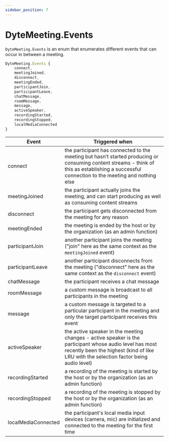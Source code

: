 ```yaml
---
sidebar_position: 7
---
```


# DyteMeeting.Events

`DyteMeeting.Events` is an enum that enumerates different events that can occur in between a meeting.

```ts
DyteMeeting.Events {
	connect,
	meetingJoined,
	disconnect,
	meetingEnded,
	participantJoin,
	participantLeave,
	chatMessage,
	roomMessage,
	message,
	activeSpeaker,
	recordingStarted,
	recordingStopped,
	localMediaConnected
}
```

| Event               | Triggered when                                                                                                                                                                                    |
| ------------------- | ------------------------------------------------------------------------------------------------------------------------------------------------------------------------------------------------- |
| connect             | the participant has connected to the meeting but hasn’t started producing or consuming content streams - think of this as establishing a successful connection to the meeting and nothing else    |
| meetingJoined       | the participant actually joins the meeting, and can start producing as well as consuming content streams                                                                                          |
| disconnect          | the participant gets disconnected from the meeting for any reason                                                                                                                                 |
| meetingEnded        | the meeting is ended by the host or by the organization (as an admin function)                                                                                                                    |
| participantJoin     | another participant joins the meeting ("join" here as the same context as the `meetingJoined` event)                                                                                              |
| participantLeave    | another participant disconnects from the meeting ("disconnect" here as the same context as the `disconnect` event)                                                                                |
| chatMessage         | the participant receives a chat message                                                                                                                                                           |
| roomMessage         | a custom message is broadcast to all participants in the meeting                                                                                                                                  |
| message             | a custom message is targeted to a particular participant in the meeting and only the target participant receives this event                                                                       |
| activeSpeaker       | the active speaker in the meeting changes - active speaker is the participant whose audio level has most recently been the highest (kind of like LRU with the selection factor being audio level) |
| recordingStarted    | a recording of the meeting is started by the host or by the organization (as an admin function)                                                                                                   |
| recordingStopped    | a recording of the meeting is stopped by the host or by the organization (as an admin function)                                                                                                   |
| localMediaConnected | the participant's local media input devices (camera, mic) are initialized and connected to the meeting for the first time                                                                         |
